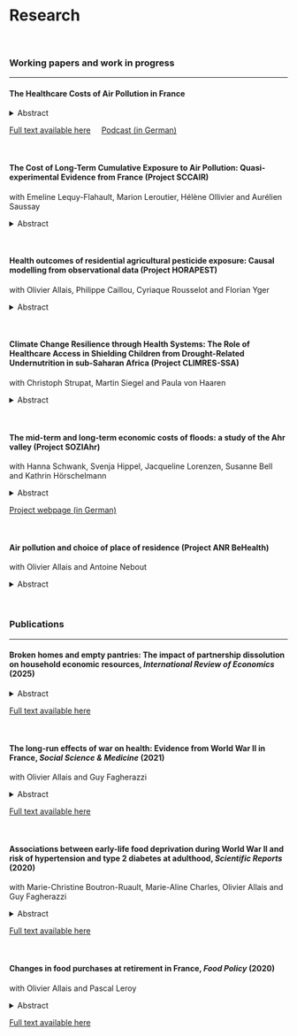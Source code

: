 <style>
details {
  margin-bottom: .5rem;   /* small space after the block */
}

details > summary.abstract {
  cursor: pointer;
  color: #18bc9c;
  font-weight: 600;
  text-decoration: none;
  list-style: none;
}
details > summary.abstract::-webkit-details-marker { display: none; }
details > summary.abstract:hover,
details[open] > summary.abstract:focus { text-decoration: underline; }
</style>

##

# Research

<br>




### Working papers and work in progress
***

#### **The Healthcare Costs of Air Pollution in France** 

<details>
<summary>Abstract</summary>

I estimate the causal impact of short-term exposure to nitrogen dioxide (NO2), ground-level ozone (O3), and particulate matter (PM) on healthcare costs in France. I construct a large-scale dataset by linking administrative healthcare expenditures for a nationally representative sample with high-resolution air pollution and meteorological data. To address endogeneity concerns related to economic activity, I implement an instrumental variable (IV) strategy that exploits weekly variations in altitude atmospheric conditions including thermal inversions, wind speed, and the height of the planetary boundary layer. My findings reveal that air pollution, even at concentrations below current European air quality standards, imposes annual healthcare costs that exceed earlier estimates by a factor of ten. Heterogeneity analyses show that pollution affects multiple medical specialties, including cardiology, pulmonology, and ophthalmology, while placebo specialties, such as trauma surgery, exhibit no significant effects. Contrary to prior work focusing on children and the elderly, I find that adverse health outcomes extend across all age groups, demonstrating broader population vulnerability. Moreover, marginal effects prove larger at lower pollution levels, implying a concave dose-response function that underscores the potential for substantial cost savings from even modest pollution abatement in relatively clean areas. These results suggest that earlier cost-benefit analyses likely undervalue the societal gains from stricter environmental regulation.


</details>


[Full text available here](Air_pollution_article.pdf){target="_blank"}&nbsp;&nbsp;&nbsp;&nbsp;  [Podcast (in German)](https://www.podcast.de/episode/624965610/klima-4-die-schmutzkosten){target="_blank"}



<br>


#### **The Cost of Long-Term Cumulative Exposure to Air Pollution: Quasi-experimental Evidence from France (Project SCCAIR)** 
with Emeline Lequy-Flahault, Marion Leroutier, Hélène Ollivier and Aurélien Saussay 

<details>
<summary>Abstract</summary>


We quantify the long-term societal costs of exposure to ambient air pollution. Leveraging detailed residential histories, we construct novel individual-level measures of cumulative exposure to air pollution in France. We exploit the large-scale shut-down of polluting power plants that took place in the 1980s, following the transition to nuclear energy, as a natural experiment to investigate the consequences of permanent air quality improvements on educational, employment and health outcomes. This project advances the literature by focusing on cumulative rather than short-term exposure, examining a broad set of educational, employment, and health outcomes, and applying quasi-experimental methods to produce plausibly unbiased estimates of air pollution’s societal costs.

</details>

<br>



#### **Health outcomes of residential agricultural pesticide exposure: Causal modelling from observational data (Project HORAPEST)** 
with Olivier Allais, Philippe Caillou, Cyriaque Rousselot and Florian Yger

<details>
<summary>Abstract</summary>

We assess the adverse impact of residential pesticide diffusion on residents living close to agricultural lands, exposed to pesticides via spray drift and volatilisation beyond the treated areas. This population is largely absent in studies to date. We exploit sensitive health data in combination with newly available data on pesticide pollution. For the sake of a clear focus, we will rely on the body of knowledge relating the exposure to some molecules at precise stages of the pregnancy, to the impaired development of specific cognitive and biological systems. Accordingly, the study will focus on the short and medium-term pesticide impact on newborns and children.  We use quasi-experimental methods and new machine learning approaches for causal inference to face the main challenges of non-linearity of the effects, high dimensionality of the potential causes (cocktail effect), data incompleteness, and hidden confounding factors.

</details>

<br>




#### **Climate Change Resilience through Health Systems: The Role of Healthcare Access in Shielding Children from Drought-Related Undernutrition in sub-Saharan Africa (Project CLIMRES-SSA)** 
with Christoph Strupat, Martin Siegel and Paula von Haaren

<details>
<summary>Abstract</summary>

This study investigates whether access to healthcare can mitigate the adverse effects of in-utero exposure to climate shocks—specifically droughts and floods—on early childhood nutritional outcomes across 34 sub-Saharan African countries. Using geocoded microdata from the Demographic and Health Surveys (1986–2018), combined with high-resolution environmental and health systems data, we estimate the impact of climate stress during gestation on child stunting, wasting, and underweight. We exploit spatial and temporal variation in climate conditions and healthcare access—measured by travel time to facilities and service quality—to identify causal pathways. Results from interaction models and subgroup analyses offer new insights into the role of health systems as a climate resilience mechanism, particularly for vulnerable populations. This is the first multi-country study in sub-Saharan Africa to jointly analyze climate risk, healthcare access, and child health in a unified empirical framework, directly informing global debates on human development under climate change.

</details>

<br>


#### **The mid-term and long-term economic costs of floods: a study of the Ahr valley (Project SOZIAhr)** 
with Hanna Schwank, Svenja Hippel, Jacqueline Lorenzen, Susanne Bell and Kathrin Hörschelmann

<details>
<summary>Abstract</summary>

This study examines the medium- and long-term socioeconomic impacts of the 2021 flood in the Ahr Valley, with a focus on income and wealth inequalities. Using a difference-in-differences approach, we compare affected and unaffected households before and after the disaster to assess whether the flood exacerbated or reduced existing disparities. We also analyze how individual responses—such as relocation or access to public aid—and sociodemographic factors like age, gender, and education influence recovery trajectories. Beyond economic outcomes, the project investigates how differential exposure and recovery experiences affect attitudes toward climate adaptation and mitigation policies, perceptions of fairness, political trust, and social cohesion. By identifying mechanisms through which disasters shape inequality, the study provides evidence-based recommendations for equitable and effective reconstruction policies, aiming to strengthen regional resilience and inform responses to future extreme weather events.

</details>

[Project webpage (in German)](https://www.geographie.uni-bonn.de/de/forschung/arbeitsgruppen/ag-hoerschelmann/forschung/flutkatastrophe-im-ahrtal){target="_blank"}


<br>




#### **Air pollution and choice of place of residence (Project ANR BeHealth)** 
with Olivier Allais and Antoine Nebout

<details>
<summary>Abstract</summary>

We investigate whether individual preferences such as attitudes towards risk, time and ambiguity are correlated with an individual’s exposure to air pollution through her choice of residence and how this impacts health outcomes. For this, we add a module with questions concerning individual preferences for the new wave of data collection of the French cohort study CONSTANCES. This project is currently at the data collection stage.

</details>

<br>


### Publications
***

#### **Broken homes and empty pantries: The impact of partnership dissolution on household economic resources**, *International Review of Economics* (2025)  

<details>
<summary>Abstract</summary>

This study sheds new light on the impact of couple separation on household living standards by considering the effects of separation on measures reflecting the adequacy of food consumption in addition to more commonly studied income and expenditure measures. Using an event study approach with panel data from France, I examine changes in household disposable income, food expenditure and food quantities purchased, diet quality and household member’s body weight at the time of separation and up to eight years later, compared to a control group of households that did not separate. Disposable income, food expenditure and quantities purchased adjusted for household size fall by around 20%-25% after separation and until the end of the observation window. The ex-partner’s body mass index (weight for height measure) falls by 1.5% in the first three years after separation and diet quality worsens. A possible interpretation of the results is that living standards fall to the point where households cannot maintain a minimum level of consumption to meet their dietary needs, resulting in
measurable weight loss.

</details>

[Full text available here](https://doi.org/10.1007/s12232-025-00499-6){target="_blank"}

<br>

#### **The long-run effects of war on health: Evidence from World War II in France**, *Social Science & Medicine* (2021)  
with Olivier Allais and Guy Fagherazzi

<details>
<summary>Abstract</summary>

We investigate the effects of early-life exposure to war on adult health outcomes including cancer, hypertension, angina, infarction, diabetes and obesity. We combine data from the French prospective cohort study E3N on women employed in the French National Education with historical data on World War II. To identify causal effects, we exploit exogenous spatial and temporal variation in war exposure related to the German invasion of France during the Battle of France. The number of French military casualties at the level of the postcode area serves as main measure of exposure. Our results suggest that exposure to the war during the first 5 years of life has significant adverse effects on health in adulthood. A 10 percent increase in the number of deaths per 100,000 inhabitants in the individual's postcode area of birth increases the probability of suffering from any of the health conditions considered in this study by 0.08 percentage points. This is relative to a mean of 49 percent for the sample as a whole.

</details>

[Full text available here](https://doi.org/10.1016/j.socscimed.2021.113812){target="_blank"}

<br>


#### **Associations between early-life food deprivation during World War II and risk of hypertension and type 2 diabetes at adulthood**,  *Scientific Reports* (2020) 
with Marie-Christine Boutron-Ruault, Marie-Aline Charles, Olivier Allais and Guy Fagherazzi

<details>
<summary>Abstract</summary>

The Developmental Origins of Health and Disease (DOHaD) framework suggests that early-life experiences affect long-term health outcomes. We tested this hypothesis by estimating the long-run effects of exposure to World War II-related food deprivation during childhood and adolescence on the risk of suffering from hypertension and type 2 diabetes at adulthood for 90,226 women from the French prospective cohort study E3N. We found that the experience of food deprivation during early-life was associated with a higher risk of developing type 2 diabetes (+0.7%, 95% CI: 0.073–1.37%) and hypertension (+2.6%, 95% CI: 0.81–4.45%). Effects were stronger for individuals exposed at younger ages. Exposed individuals also achieved lower levels of education, slept less, and were more frequently smokers than unexposed individuals. These results are compatible with both the latency and the pathway models proposed in the DOHaD framework which theorise the association between early life exposure and adult health through both a direct link and an indirect link where changes in health determinants mediate health outcomes.

</details>

[Full text available here](https://doi.org/10.1038/s41598-020-62576-w){target="_blank"}

<br>


#### **Changes in food purchases at retirement in France**, *Food Policy* (2020)
with Olivier Allais and Pascal Leroy

<details>
<summary>Abstract</summary>

We estimate the impact of retirement on food expenditure and food quantities purchased, using detailed home-scan panel data on food purchases and household characteristics in France. We identify a causal relationship by exploiting the French legal minimum age for retirement as an exogenous shock to retirement behavior. Upon retirement, households significantly decrease their expenditure on food and the amount of food purchased. Households with lower pre-retirement income appear to be more severely affected. Our results indicate that the decrease in food quantities purchased at the aggregate level is driven by a decline in purchases of food from animal origins. A reduced consumption of animal based food products is likely to undermine the diet balance of retirees.

</details>

[Full text available here](https://doi.org/10.1016/j.foodpol.2019.101806){target="_blank"}







